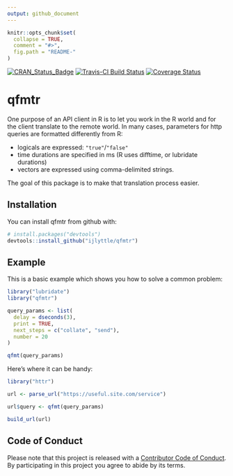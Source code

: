 ```yaml
---
output: github_document
---
```


<!-- README.md is generated from README.Rmd. Please edit that file -->

```r
knitr::opts_chunk$set(
  collapse = TRUE,
  comment = "#>",
  fig.path = "README-"
)
```

[![CRAN_Status_Badge](http://www.r-pkg.org/badges/version/qfmtr)](https://cran.r-project.org/package=qfmtr)
[![Travis-CI Build Status](https://travis-ci.org/ijlyttle/qfmtr.svg?branch=master)](https://travis-ci.org/ijlyttle/qfmtr)
[![Coverage Status](https://img.shields.io/codecov/c/github/ijlyttle/qfmtr/master.svg)](https://codecov.io/github/ijlyttle/qfmtr?branch=master)

# qfmtr

One purpose of an API client in R is to let you work in the R world and for the client translate to the remote world. In many cases, parameters for http queries are formatted differently from R: 

  - logicals are expressed: `"true"`/`"false"` 
  - time durations are specified in ms (R uses difftime, or lubridate durations)
  - vectors are expressed using comma-delimited strings. 
  
The goal of this package is to make that translation process easier.

## Installation

You can install qfmtr from github with:

```r
# install.packages("devtools")
devtools::install_github("ijlyttle/qfmtr")
```

## Example

This is a basic example which shows you how to solve a common problem:

```r
library("lubridate")
library("qfmtr")

query_params <- list(
  delay = dseconds(3),
  print = TRUE,
  next_steps = c("collate", "send"),
  number = 20
)

qfmt(query_params)
```

Here's where it can be handy:

```r
library("httr")

url <- parse_url("https://useful.site.com/service")

url$query <- qfmt(query_params)

build_url(url)
```

## Code of Conduct

Please note that this project is released with a [Contributor Code of Conduct](CONDUCT.md). By participating in this project you agree to abide by its terms.
